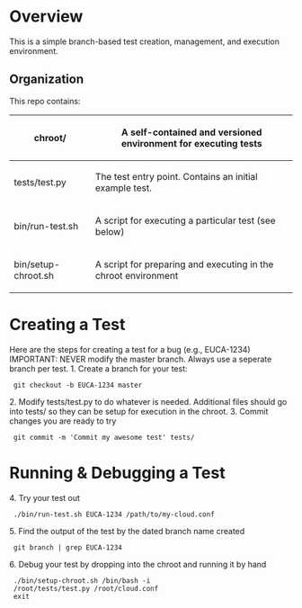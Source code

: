 = Overview =
This is a simple branch-based test creation, management, and execution environment.

== Organization ==
This repo contains:
{|
 ! chroot/
 | A self-contained and versioned environment for executing tests
 |-
 ! tests/test.py
 | The test entry point.  Contains an initial example test.
 |- 
 ! bin/run-test.sh
 | A script for executing a particular test (see below)
 |-
 ! bin/setup-chroot.sh
 | A script for preparing and executing in the chroot environment
 |}

= Creating a Test =
Here are the steps for creating a test for a bug (e.g., EUCA-1234)
IMPORTANT:  NEVER modify the master branch.  Always use a seperate branch per test.
1. Create a branch for your test:
  git checkout -b EUCA-1234 master
2. Modify tests/test.py to do whatever is needed.  Additional files should go into tests/ so they can be setup for execution in the chroot.
3. Commit changes you are ready to try
  git commit -m 'Commit my awesome test' tests/

= Running & Debugging a Test =
4. Try your test out
  ./bin/run-test.sh EUCA-1234 /path/to/my-cloud.conf
5. Find the output of the test by the dated branch name created
  git branch | grep EUCA-1234
6. Debug your test by dropping into the chroot and running it by hand
  ./bin/setup-chroot.sh /bin/bash -i
  /root/tests/test.py /root/cloud.conf
  exit

  
 
